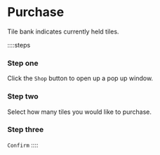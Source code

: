 # Purchase

Tile bank indicates currently held tiles.

::::steps

### Step one

Click the `Shop` button to open up a pop up window.

### Step two

Select how many tiles you would like to purchase.

### Step three

`Confirm`
::::
